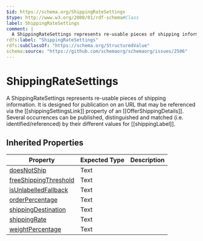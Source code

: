 ```yaml
---
$id: https://schema.org/ShippingRateSettings
$type: http://www.w3.org/2000/01/rdf-schema#Class
label: ShippingRateSettings
comment: |
  A ShippingRateSettings represents re-usable pieces of shipping information. It is designed for publication on an URL that may be referenced via the [[shippingSettingsLink]] property of an [[OfferShippingDetails]]. Several occurrences can be published, distinguished and matched (i.e. identified/referenced) by their different values for [[shippingLabel]].
rdfs:label: "ShippingRateSettings"
rdfs:subClassOf: "https://schema.org/StructuredValue"
schema:source: "https://github.com/schemaorg/schemaorg/issues/2506"
---
```


# ShippingRateSettings

A ShippingRateSettings represents re-usable pieces of shipping information. It is designed for publication on an URL that may be referenced via the [[shippingSettingsLink]] property of an [[OfferShippingDetails]]. Several occurrences can be published, distinguished and matched (i.e. identified/referenced) by their different values for [[shippingLabel]].

## Inherited Properties

| Property | Expected Type | Description |
| --- | --- | --- |
| [doesNotShip](https://schema.org/doesNotShip) | Text |  |
| [freeShippingThreshold](https://schema.org/freeShippingThreshold) | Text |  |
| [isUnlabelledFallback](https://schema.org/isUnlabelledFallback) | Text |  |
| [orderPercentage](https://schema.org/orderPercentage) | Text |  |
| [shippingDestination](https://schema.org/shippingDestination) | Text |  |
| [shippingRate](https://schema.org/shippingRate) | Text |  |
| [weightPercentage](https://schema.org/weightPercentage) | Text |  |
